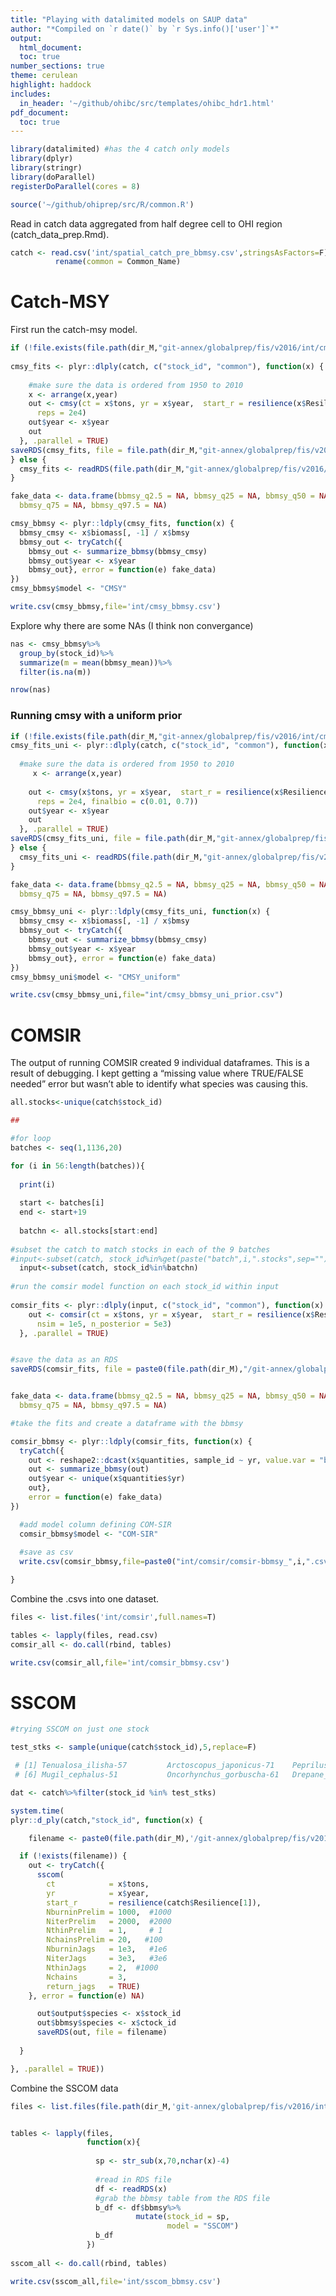 ```yaml
---
title: "Playing with datalimited models on SAUP data"
author: "*Compiled on `r date()` by `r Sys.info()['user']`*"
output: 
  html_document:
  toc: true
number_sections: true
theme: cerulean
highlight: haddock
includes: 
  in_header: '~/github/ohibc/src/templates/ohibc_hdr1.html'
pdf_document:
  toc: true
---
```


```r

library(datalimited) #has the 4 catch only models
library(dplyr)
library(stringr)
library(doParallel)
registerDoParallel(cores = 8)

source('~/github/ohiprep/src/R/common.R')

```

Read in catch data aggregated from half degree cell to OHI region (catch_data_prep.Rmd).

```r

catch <- read.csv('int/spatial_catch_pre_bbmsy.csv',stringsAsFactors=F)%>%
          rename(common = Common_Name)

```

# Catch-MSY

First run the catch-msy model.

```r

if (!file.exists(file.path(dir_M,"git-annex/globalprep/fis/v2016/int/cmsy-fits.rds"))) {
  
cmsy_fits <- plyr::dlply(catch, c("stock_id", "common"), function(x) {
  
    #make sure the data is ordered from 1950 to 2010
    x <- arrange(x,year)
    out <- cmsy(ct = x$tons, yr = x$year,  start_r = resilience(x$Resilience[1]), 
      reps = 2e4)
    out$year <- x$year
    out
  }, .parallel = TRUE)
saveRDS(cmsy_fits, file = file.path(dir_M,"git-annex/globalprep/fis/v2016/int/cmsy-fits.rds"))
} else {
  cmsy_fits <- readRDS(file.path(dir_M,"git-annex/globalprep/fis/v2016/int/cmsy-fits.rds"))
}

fake_data <- data.frame(bbmsy_q2.5 = NA, bbmsy_q25 = NA, bbmsy_q50 = NA, 
  bbmsy_q75 = NA, bbmsy_q97.5 = NA)

cmsy_bbmsy <- plyr::ldply(cmsy_fits, function(x) {
  bbmsy_cmsy <- x$biomass[, -1] / x$bmsy
  bbmsy_out <- tryCatch({
    bbmsy_out <- summarize_bbmsy(bbmsy_cmsy)
    bbmsy_out$year <- x$year
    bbmsy_out}, error = function(e) fake_data)
})
cmsy_bbmsy$model <- "CMSY"

write.csv(cmsy_bbmsy,file='int/cmsy_bbmsy.csv')

```

Explore why there are some NAs (I think non convergance)

```r

nas <- cmsy_bbmsy%>%
  group_by(stock_id)%>%
  summarize(m = mean(bbmsy_mean))%>%
  filter(is.na(m))

nrow(nas)

```


### Running cmsy with a uniform prior

```r

if (!file.exists(file.path(dir_M,"git-annex/globalprep/fis/v2016/int/cmsy-fits-uni-prior.rds"))) {
cmsy_fits_uni <- plyr::dlply(catch, c("stock_id", "common"), function(x) {
  
  #make sure the data is ordered from 1950 to 2010
     x <- arrange(x,year)
     
    out <- cmsy(x$tons, yr = x$year,  start_r = resilience(x$Resilience[1]), 
      reps = 2e4, finalbio = c(0.01, 0.7))
    out$year <- x$year
    out
  }, .parallel = TRUE)
saveRDS(cmsy_fits_uni, file = file.path(dir_M,"git-annex/globalprep/fis/v2016/int/cmsy-fits-uni-prior.rds"))
} else {
  cmsy_fits_uni <- readRDS(file.path(dir_M,"git-annex/globalprep/fis/v2016/int/cmsy-fits-uni-prior.rds"))
}

fake_data <- data.frame(bbmsy_q2.5 = NA, bbmsy_q25 = NA, bbmsy_q50 = NA, 
  bbmsy_q75 = NA, bbmsy_q97.5 = NA)

cmsy_bbmsy_uni <- plyr::ldply(cmsy_fits_uni, function(x) {
  bbmsy_cmsy <- x$biomass[, -1] / x$bmsy
  bbmsy_out <- tryCatch({
    bbmsy_out <- summarize_bbmsy(bbmsy_cmsy)
    bbmsy_out$year <- x$year
    bbmsy_out}, error = function(e) fake_data)
})
cmsy_bbmsy_uni$model <- "CMSY_uniform"

write.csv(cmsy_bbmsy_uni,file="int/cmsy_bbmsy_uni_prior.csv")

```


# COMSIR

The output of running COMSIR created 9 individual dataframes. This is a result of debugging. I kept getting a "missing value where TRUE/FALSE needed" error but wasn't able to identify what species was causing this.

```r

all.stocks<-unique(catch$stock_id)

##

#for loop
batches <- seq(1,1136,20)

for (i in 56:length(batches)){
  
  print(i)
  
  start <- batches[i]
  end <- start+19
  
  batchn <- all.stocks[start:end]
  
#subset the catch to match stocks in each of the 9 batches  
#input<-subset(catch, stock_id%in%get(paste("batch",i,".stocks",sep="")))
  input<-subset(catch, stock_id%in%batchn)
  
#run the comsir model function on each stock_id within input
  
comsir_fits <- plyr::dlply(input, c("stock_id", "common"), function(x) {
    out <- comsir(ct = x$tons, yr = x$year,  start_r = resilience(x$Resilience[1]), 
      nsim = 1e5, n_posterior = 5e3)
  }, .parallel = TRUE)


#save the data as an RDS
saveRDS(comsir_fits, file = paste0(file.path(dir_M),"/git-annex/globalprep/fis/v2016/int/comsir-fits/comsir-fits_",i,".rds"))


fake_data <- data.frame(bbmsy_q2.5 = NA, bbmsy_q25 = NA, bbmsy_q50 = NA, 
  bbmsy_q75 = NA, bbmsy_q97.5 = NA)

#take the fits and create a dataframe with the bbmsy

comsir_bbmsy <- plyr::ldply(comsir_fits, function(x) {
  tryCatch({
    out <- reshape2::dcast(x$quantities, sample_id ~ yr, value.var = "bbmsy")[,-1]
    out <- summarize_bbmsy(out)
    out$year <- unique(x$quantities$yr)
    out}, 
    error = function(e) fake_data)
})

  #add model column defining COM-SIR
  comsir_bbmsy$model <- "COM-SIR"
  
  #save as csv
  write.csv(comsir_bbmsy,file=paste0("int/comsir/comsir-bbmsy_",i,".csv"))

} 

```


Combine the .csvs into one dataset.
```r

files <- list.files('int/comsir',full.names=T)

tables <- lapply(files, read.csv)
comsir_all <- do.call(rbind, tables)

write.csv(comsir_all,file='int/comsir_bbmsy.csv')

```



# SSCOM

```r

#trying SSCOM on just one stock

test_stks <- sample(unique(catch$stock_id),5,replace=F)

 # [1] Tenualosa_ilisha-57         Arctoscopus_japonicus-71    Peprilus_triacanthus-31     Fenneropenaeus_chinensis-71 Umbrina_canariensis-47     
 # [6] Mugil_cephalus-51           Oncorhynchus_gorbuscha-61   Drepane_punctata-51         Salmo_salar-27              Carcharhinus_sorrah-57 

dat <- catch%>%filter(stock_id %in% test_stks)

system.time(
plyr::d_ply(catch,"stock_id", function(x) {

    filename <- paste0(file.path(dir_M),'/git-annex/globalprep/fis/v2016/int/sscom-fits/sscom-',unique(x$stock_id)[1], ".rds")

  if (!exists(filename)) {
    out <- tryCatch({
      sscom(
        ct            = x$tons,
        yr            = x$year,
        start_r       = resilience(catch$Resilience[1]),
        NburninPrelim = 1000,  #1000
        NiterPrelim   = 2000,  #2000
        NthinPrelim   = 1,     # 1
        NchainsPrelim = 20,   #100
        NburninJags   = 1e3,   #1e6
        NiterJags     = 3e3,   #3e6
        NthinJags     = 2,  #1000
        Nchains       = 3,
        return_jags   = TRUE)
    }, error = function(e) NA)

      out$output$species <- x$stock_id
      out$bbmsy$species <- x$ctock_id
      saveRDS(out, file = filename)
    
  }

}, .parallel = TRUE))


```

Combine the SSCOM data

```r

files <- list.files(file.path(dir_M,'git-annex/globalprep/fis/v2016/int/sscom-fits'),full.names=T)


tables <- lapply(files, 
                 function(x){ 
                   
                   sp <- str_sub(x,70,nchar(x)-4)
                   
                   #read in RDS file
                   df <- readRDS(x)
                   #grab the bbmsy table from the RDS file
                   b_df <- df$bbmsy%>%
                            mutate(stock_id = sp,
                                   model = "SSCOM")
                   b_df
                 })
                   
sscom_all <- do.call(rbind, tables)

write.csv(sscom_all,file='int/sscom_bbmsy.csv')


```








